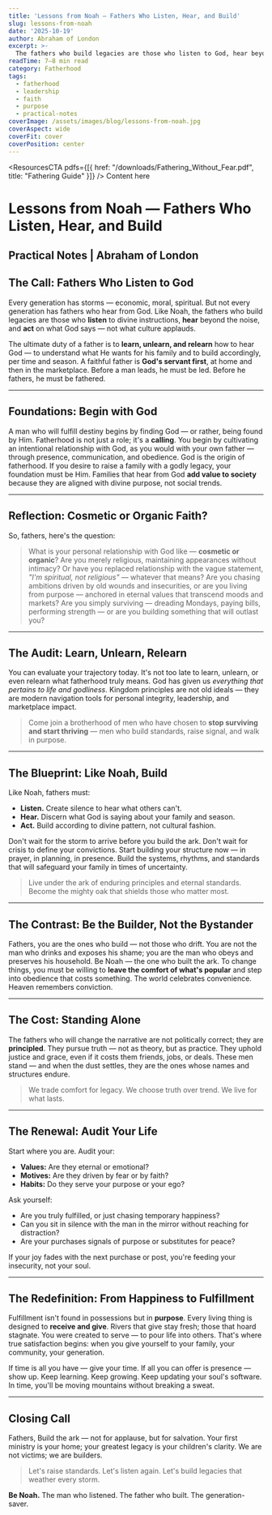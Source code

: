 ```yaml
---
title: 'Lessons from Noah — Fathers Who Listen, Hear, and Build'
slug: lessons-from-noah
date: '2025-10-19'
author: Abraham of London
excerpt: >-
  The fathers who build legacies are those who listen to God, hear beyond the noise, and act with obedience and conviction. Like Noah, we must learn to build what will save generations yet unborn.
readTime: 7–8 min read
category: Fatherhood
tags:
  - fatherhood
  - leadership
  - faith
  - purpose
  - practical-notes
coverImage: /assets/images/blog/lessons-from-noah.jpg
coverAspect: wide
coverFit: cover
coverPosition: center
---
```



<ResourcesCTA pdfs={[{ href: "/downloads/Fathering_Without_Fear.pdf", title: "Fathering Guide" }]} />
<BrandFrame title="Legacy Tips" subtitle="Key Advice">
Content here
</BrandFrame>

# Lessons from Noah — Fathers Who Listen, Hear, and Build

**Practical Notes | Abraham of London**
---

## The Call: Fathers Who Listen to God

Every generation has storms — economic, moral, spiritual. But not every generation has fathers who hear from God. Like Noah, the fathers who build legacies are those who **listen** to divine instructions, **hear** beyond the noise, and **act** on what God says — not what culture applauds.

The ultimate duty of a father is to **learn, unlearn, and relearn** how to hear God — to understand what He wants for his family and to build accordingly, per time and season. A faithful father is **God's servant first**, at home and then in the marketplace. Before a man leads, he must be led. Before he fathers, he must be fathered.

---

## Foundations: Begin with God

A man who will fulfill destiny begins by finding God — or rather, being found by Him. Fatherhood is not just a role; it's a **calling**. You begin by cultivating an intentional relationship with God, as you would with your own father — through presence, communication, and obedience. God is the origin of fatherhood. If you desire to raise a family with a godly legacy, your foundation must be Him. Families that hear from God **add value to society** because they are aligned with divine purpose, not social trends.

---

## Reflection: Cosmetic or Organic Faith?

So, fathers, here's the question:

> What is your personal relationship with God like — **cosmetic or organic**? Are you merely religious, maintaining appearances without intimacy? Or have you replaced relationship with the vague statement, *"I'm spiritual, not religious"* — whatever that means? Are you chasing ambitions driven by old wounds and insecurities, or are you living from purpose — anchored in eternal values that transcend moods and markets? Are you simply surviving — dreading Mondays, paying bills, performing strength — or are you building something that will outlast you?

---

## The Audit: Learn, Unlearn, Relearn

You can evaluate your trajectory today. It's not too late to learn, unlearn, or even relearn what fatherhood truly means. God has given us *everything that pertains to life and godliness*. Kingdom principles are not old ideals — they are modern navigation tools for personal integrity, leadership, and marketplace impact.

> Come join a brotherhood of men who have chosen to **stop surviving and start thriving** — men who build standards, raise signal, and walk in purpose.

---

## The Blueprint: Like Noah, Build

Like Noah, fathers must:
- **Listen.** Create silence to hear what others can't.
- **Hear.** Discern what God is saying about your family and season.
- **Act.** Build according to divine pattern, not cultural fashion.

Don't wait for the storm to arrive before you build the ark. Don't wait for crisis to define your convictions. Start building your structure now — in prayer, in planning, in presence. Build the systems, rhythms, and standards that will safeguard your family in times of uncertainty.

> Live under the ark of enduring principles and eternal standards.
> Become the mighty oak that shields those who matter most.

---

## The Contrast: Be the Builder, Not the Bystander

Fathers, you are the ones who build — not those who drift. You are not the man who drinks and exposes his shame; you are the man who obeys and preserves his household. Be Noah — the one who built the ark. To change things, you must be willing to **leave the comfort of what's popular** and step into obedience that costs something. The world celebrates convenience. Heaven remembers conviction.

---

## The Cost: Standing Alone

The fathers who will change the narrative are not politically correct; they are **principled**. They pursue truth — not as theory, but as practice. They uphold justice and grace, even if it costs them friends, jobs, or deals. These men stand — and when the dust settles, they are the ones whose names and structures endure.

> We trade comfort for legacy.
> We choose truth over trend.
> We live for what lasts.

---

## The Renewal: Audit Your Life

Start where you are. Audit your:
- **Values:** Are they eternal or emotional?
- **Motives:** Are they driven by fear or by faith?
- **Habits:** Do they serve your purpose or your ego?

Ask yourself:
- Are you truly fulfilled, or just chasing temporary happiness?
- Can you sit in silence with the man in the mirror without reaching for distraction?
- Are your purchases signals of purpose or substitutes for peace?

If your joy fades with the next purchase or post, you're feeding your insecurity, not your soul.

---

## The Redefinition: From Happiness to Fulfillment

Fulfillment isn't found in possessions but in **purpose**. Every living thing is designed to **receive and give**. Rivers that give stay fresh; those that hoard stagnate. You were created to serve — to pour life into others. That's where true satisfaction begins: when you give yourself to your family, your community, your generation.

If time is all you have — give your time. If all you can offer is presence — show up. Keep learning. Keep growing. Keep updating your soul's software. In time, you'll be moving mountains without breaking a sweat.

---

## Closing Call

Fathers, Build the ark — not for applause, but for salvation. Your first ministry is your home; your greatest legacy is your children's clarity. We are not victims; we are builders.

> Let's raise standards.
> Let's listen again.
> Let's build legacies that weather every storm.

**Be Noah.** The man who listened. The father who built. The generation-saver.